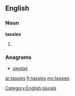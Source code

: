 ==English==

===Noun===
'''tassies'''

# {{plural of|[[tassie]]}}

===Anagrams===
* [[siestas#English|siestas]]

[[Category:English plurals]]

[[ar:tassies]]
[[fr:tassies]]
[[my:tassies]]